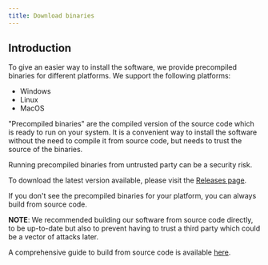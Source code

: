 ```yaml
---
title: Download binaries
---
```



## Introduction

To give an easier way to install the software, we provide precompiled binaries for different platforms.
We support the following platforms:
- Windows
- Linux
- MacOS

"Precompiled binaries" are the compiled version of the source code which is ready to run on your system.
It is a convenient way to install the software without the need to compile it from source code, but needs to trust the source of the binaries.

<Callout type="warning" emoji="⚠️">
  Running precompiled binaries from untrusted party can be a security risk.
</Callout>

To download the latest version available, please visit the [Releases page](https://github.com/xelis-project/xelis-blockchain/releases).

If you don't see the precompiled binaries for your platform, you can always build from source code.

**NOTE**: We recommended building our software from source code directly, to be up-to-date but also to prevent having to trust a third party which could be a vector of attacks later.<br/>

A comprehensive guide to build from source code is available [here](/getting-started/build).